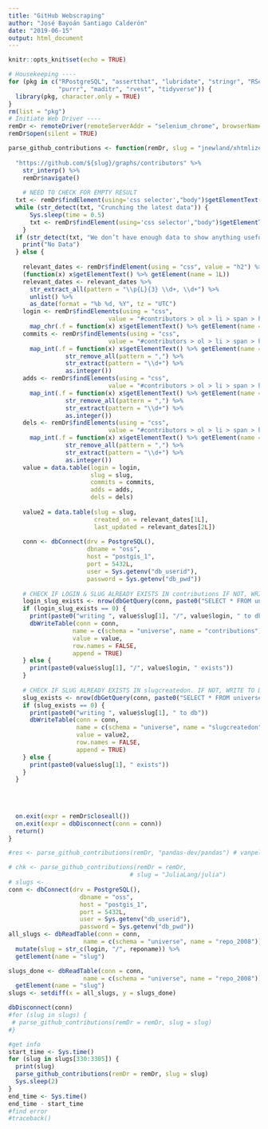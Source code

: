 ```yaml
---
title: "GitHub Webscraping"
author: "José Bayoán Santiago Calderón"
date: "2019-06-15"
output: html_document
---
```

  
  ```r
knitr::opts_knit$set(echo = TRUE)
```


```r
# Housekeeping ----
for (pkg in c("RPostgreSQL", "assertthat", "lubridate", "stringr", "RSelenium",
              "purrr", "maditr", "rvest", "tidyverse")) {
  library(pkg, character.only = TRUE)
}
rm(list = "pkg")
# Initiate Web Driver ----
remDr <- remoteDriver(remoteServerAddr = "selenium_chrome", browserName = "chrome")
remDr$open(silent = TRUE)
```

```r
parse_github_contributions <- function(remDr, slug = "jnewland/xhtmlize") {
  
  "https://github.com/${slug}/graphs/contributors" %>%
    str_interp() %>%
    remDr$navigate()
  
    # NEED TO CHECK FOR EMPTY RESULT
  txt <- remDr$findElement(using='css selector',"body")$getElementText()
  while (str_detect(txt, "Crunching the latest data")) {
      Sys.sleep(time = 0.5)
      txt <- remDr$findElement(using='css selector',"body")$getElementText()
    }
  if (str_detect(txt, "We don’t have enough data to show anything useful")) {
    print("No Data")
  } else {
    
    relevant_dates <- remDr$findElement(using = "css", value = "h2") %>%
    (function(x) x$getElementText() %>% getElement(name = 1L))
    relevant_dates <- relevant_dates %>%
      str_extract_all(pattern = "\\p{L}{3} \\d+, \\d+") %>%
      unlist() %>%
      as_date(format = "%b %d, %Y", tz = "UTC")
    login <- remDr$findElements(using = "css",
                            value = "#contributors > ol > li > span > h3 > a.text-normal") %>%
      map_chr(.f = function(x) x$getElementText() %>% getElement(name = 1L))
    commits <- remDr$findElements(using = "css",
                            value = "#contributors > ol > li > span > h3 > span.f6.d-block.text-gray-light > span > a") %>%
      map_int(.f = function(x) x$getElementText() %>% getElement(name = 1L) %>%
                str_remove_all(pattern = ",") %>%
                str_extract(pattern = "\\d+") %>%
                as.integer())
    adds <- remDr$findElements(using = "css",
                            value = "#contributors > ol > li > span > h3 > span.f6.d-block.text-gray-light > span > span.text-green.text-normal") %>%
      map_int(.f = function(x) x$getElementText() %>% getElement(name = 1L) %>%
                str_remove_all(pattern = ",") %>%
                str_extract(pattern = "\\d+") %>%
                as.integer())
    dels <- remDr$findElements(using = "css",
                            value = "#contributors > ol > li > span > h3 > span.f6.d-block.text-gray-light > span > span.text-red.text-normal") %>%
      map_int(.f = function(x) x$getElementText() %>% getElement(name = 1L) %>%
                str_remove_all(pattern = ",") %>%
                str_extract(pattern = "\\d+") %>%
                as.integer())
    value = data.table(login = login,
                       slug = slug,
                       commits = commits,
                       adds = adds,
                       dels = dels)
    
    value2 = data.table(slug = slug,
                        created_on = relevant_dates[1L],
                        last_updated = relevant_dates[2L])
    
    conn <- dbConnect(drv = PostgreSQL(),
                      dbname = "oss",
                      host = "postgis_1",
                      port = 5432L,
                      user = Sys.getenv("db_userid"),
                      password = Sys.getenv("db_pwd"))
  
    # CHECK IF LOGIN & SLUG ALREADY EXISTS IN contributions IF NOT, WRITE TO DB.
    login_slug_exists <- nrow(dbGetQuery(conn, paste0("SELECT * FROM universe.contributions WHERE slug = '", value$slug[1], "'", " AND login = '", value$login, "'")))
    if (login_slug_exists == 0) {
      print(paste0("writing ", value$slug[1], "/", value$login, " to db"))
      dbWriteTable(conn = conn,
                  name = c(schema = "universe", name = "contributions"),
                  value = value,
                  row.names = FALSE,
                  append = TRUE) 
    } else {
      print(paste0(value$slug[1], "/", value$login, " exists"))
    }
    
    # CHECK IF SLUG ALREADY EXISTS IN slugcreatedon. IF NOT, WRITE TO DB.
    slug_exists <- nrow(dbGetQuery(conn, paste0("SELECT * FROM universe.slugcreatedon WHERE slug = '", value2$slug[1], "'")))
    if (slug_exists == 0) {
      print(paste0("writing ", value$slug[1], " to db"))
      dbWriteTable(conn = conn,
                   name = c(schema = "universe", name = "slugcreatedon"),
                   value = value2,
                   row.names = FALSE,
                   append = TRUE)
    } else {
      print(paste0(value$slug[1], " exists"))
    }
  }

  
  
  
  on.exit(expr = remDr$closeall())
  on.exit(expr = dbDisconnect(conn = conn))
  return()
}
```

```r
#res <- parse_github_contributions(remDr, "pandas-dev/pandas") # vanpelt/jsawesome pandas-dev/pandas
```

```r
# chk <- parse_github_contributions(remDr = remDr,
                                  # slug = "JuliaLang/julia")
# slugs <- 
conn <- dbConnect(drv = PostgreSQL(),
                    dbname = "oss",
                    host = "postgis_1",
                    port = 5432L,
                    user = Sys.getenv("db_userid"),
                    password = Sys.getenv("db_pwd"))
all_slugs <- dbReadTable(conn = conn,
                     name = c(schema = "universe", name = "repo_2008")) %>%
  mutate(slug = str_c(login, "/", reponame)) %>%
  getElement(name = "slug")

slugs_done <- dbReadTable(conn = conn,
                     name = c(schema = "universe", name = "repo_2008")) %>%
  getElement(name = "slug")
slugs <- setdiff(x = all_slugs, y = slugs_done)

dbDisconnect(conn)
#for (slug in slugs) {
 # parse_github_contributions(remDr = remDr, slug = slug)
#}

```

```r
#get info
start_time <- Sys.time()
for (slug in slugs[330:3305]) {
  print(slug)
  parse_github_contributions(remDr = remDr, slug = slug)
  Sys.sleep(2)
}
end_time <- Sys.time()
end_time - start_time
#find error
#traceback()

```

